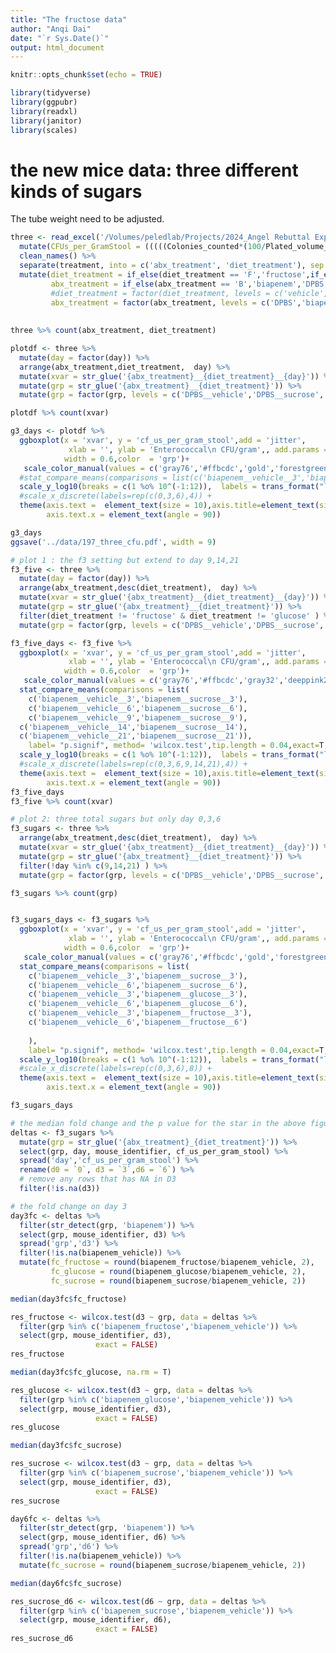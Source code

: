 ```yaml
---
title: "The fructose data"
author: "Anqi Dai"
date: "`r Sys.Date()`"
output: html_document
---
```


```r
knitr::opts_chunk$set(echo = TRUE)
```

```r
library(tidyverse)
library(ggpubr)
library(readxl)
library(janitor)
library(scales)
```

# the new mice data: three different kinds of sugars 

The tube weight need to be adjusted.    

```r
three <- read_excel('/Volumes/peledlab/Projects/2024_Angel Rebuttal Exp /Healthy mice Biapenem_Diet_Exp/Angel Rebuttal_Exp2_Healthy mice Diet_Fructose_Sucrose_Glucose_v2.xlsx') %>% 
  mutate(CFUs_per_GramStool = (((((Colonies_counted*(100/Plated_volume_ul))/100)/(10^Dilution_factor) )*1000)/Stool_weight_mg)+1)  %>% 
  clean_names() %>% 
  separate(treatment, into = c('abx_treatment', 'diet_treatment'), sep = '\\+', remove = T) %>% 
  mutate(diet_treatment = if_else(diet_treatment == 'F','fructose',if_else(diet_treatment == 'G','glucose', if_else(diet_treatment == 'PH','vehicle', 'sucrose'))),
         abx_treatment = if_else(abx_treatment == 'B','biapenem','DPBS'),
         #diet_treatment = factor(diet_treatment, levels = c('vehicle','sucrose', 'fructose', 'glucose')),
         abx_treatment = factor(abx_treatment, levels = c('DPBS','biapenem'))) 
  
  
three %>% count(abx_treatment, diet_treatment) 

plotdf <- three %>% 
  mutate(day = factor(day)) %>% 
  arrange(abx_treatment,diet_treatment,  day) %>% 
  mutate(xvar = str_glue('{abx_treatment}__{diet_treatment}__{day}')) %>% 
  mutate(grp = str_glue('{abx_treatment}__{diet_treatment}')) %>% 
  mutate(grp = factor(grp, levels = c('DPBS__vehicle','DPBS__sucrose','DPBS__glucose','DPBS__fructose','biapenem__vehicle','biapenem__sucrose','biapenem__glucose','biapenem__fructose')))

plotdf %>% count(xvar)
```

```r
g3_days <- plotdf %>%    
  ggboxplot(x = 'xvar', y = 'cf_us_per_gram_stool',add = 'jitter', 
             xlab = '', ylab = 'Enterococcal\n CFU/gram',, add.params = list(alpha = 0.5, shape = 16),
            width = 0.6,color  = 'grp')+
   scale_color_manual(values = c('gray76','#ffbcdc','gold','forestgreen','gray32','deeppink2','yellow','green')) +
  #stat_compare_means(comparisons = list(c('biapenem__vehicle__3','biapenem__sucrose__3'), c('biapenem__vehicle__6','biapenem__sucrose__6')),label= "p.signif", method= 'wilcox.test',tip.length = 0.04,exact=T,correct=T) +
  scale_y_log10(breaks = c(1 %o% 10^(-1:12)),  labels = trans_format("log10", math_format(10^.x))) +
  #scale_x_discrete(labels=rep(c(0,3,6),4)) + 
  theme(axis.text =  element_text(size = 10),axis.title=element_text(size=10),legend.position = 'none',aspect.ratio=1/1.3,
        axis.text.x = element_text(angle = 90))

g3_days
ggsave('../data/197_three_cfu.pdf', width = 9)
```
```r
# plot 1 : the f3 setting but extend to day 9,14,21
f3_five <- three %>% 
  mutate(day = factor(day)) %>% 
  arrange(abx_treatment,desc(diet_treatment),  day) %>% 
  mutate(xvar = str_glue('{abx_treatment}__{diet_treatment}__{day}')) %>% 
  mutate(grp = str_glue('{abx_treatment}__{diet_treatment}')) %>% 
  filter(diet_treatment != 'fructose' & diet_treatment != 'glucose' ) %>% 
  mutate(grp = factor(grp, levels = c('DPBS__vehicle','DPBS__sucrose','biapenem__vehicle','biapenem__sucrose'))) 

f3_five_days <- f3_five %>%    
  ggboxplot(x = 'xvar', y = 'cf_us_per_gram_stool',add = 'jitter', 
             xlab = '', ylab = 'Enterococcal\n CFU/gram',, add.params = list(alpha = 0.5, shape = 16),
            width = 0.6,color  = 'grp')+
   scale_color_manual(values = c('gray76','#ffbcdc','gray32','deeppink2')) +
  stat_compare_means(comparisons = list(
    c('biapenem__vehicle__3','biapenem__sucrose__3'), 
    c('biapenem__vehicle__6','biapenem__sucrose__6'),
    c('biapenem__vehicle__9','biapenem__sucrose__9'),
  c('biapenem__vehicle__14','biapenem__sucrose__14'),
  c('biapenem__vehicle__21','biapenem__sucrose__21')),
    label= "p.signif", method= 'wilcox.test',tip.length = 0.04,exact=T,correct=T) +
  scale_y_log10(breaks = c(1 %o% 10^(-1:12)),  labels = trans_format("log10", math_format(10^.x))) +
  #scale_x_discrete(labels=rep(c(0,3,6,9,14,21),4)) + 
  theme(axis.text =  element_text(size = 10),axis.title=element_text(size=10),legend.position = 'none',aspect.ratio=1/1.3,
        axis.text.x = element_text(angle = 90))
f3_five_days
f3_five %>% count(xvar)
```
```r
# plot 2: three total sugars but only day 0,3,6
f3_sugars <- three %>% 
  arrange(abx_treatment,desc(diet_treatment),  day) %>% 
  mutate(xvar = str_glue('{abx_treatment}__{diet_treatment}__{day}')) %>% 
  mutate(grp = str_glue('{abx_treatment}__{diet_treatment}')) %>% 
  filter(!day %in% c(9,14,21) ) %>% 
  mutate(grp = factor(grp, levels = c('DPBS__vehicle','DPBS__sucrose','DPBS__glucose','DPBS__fructose','biapenem__vehicle','biapenem__sucrose','biapenem__glucose','biapenem__fructose'))) 

f3_sugars %>% count(grp)


f3_sugars_days <- f3_sugars %>%    
  ggboxplot(x = 'xvar', y = 'cf_us_per_gram_stool',add = 'jitter', 
             xlab = '', ylab = 'Enterococcal\n CFU/gram',, add.params = list(alpha = 0.5, shape = 16),
            width = 0.6,color  = 'grp')+
   scale_color_manual(values = c('gray76','#ffbcdc','gold','forestgreen','gray32','deeppink2','yellow','green')) +
  stat_compare_means(comparisons = list(
    c('biapenem__vehicle__3','biapenem__sucrose__3'), 
    c('biapenem__vehicle__6','biapenem__sucrose__6'),
    c('biapenem__vehicle__3','biapenem__glucose__3'), 
    c('biapenem__vehicle__6','biapenem__glucose__6'),
    c('biapenem__vehicle__3','biapenem__fructose__3'), 
    c('biapenem__vehicle__6','biapenem__fructose__6')
    
    ),
    label= "p.signif", method= 'wilcox.test',tip.length = 0.04,exact=T,correct=T) +
  scale_y_log10(breaks = c(1 %o% 10^(-1:12)),  labels = trans_format("log10", math_format(10^.x))) +
  #scale_x_discrete(labels=rep(c(0,3,6),8)) + 
  theme(axis.text =  element_text(size = 10),axis.title=element_text(size=10),legend.position = 'none',aspect.ratio=1/1.3,
        axis.text.x = element_text(angle = 90))

f3_sugars_days
```

```r
# the median fold change and the p value for the star in the above figure on day 3
deltas <- f3_sugars %>%
  mutate(grp = str_glue('{abx_treatment}_{diet_treatment}')) %>% 
  select(grp, day, mouse_identifier, cf_us_per_gram_stool) %>% 
  spread('day','cf_us_per_gram_stool') %>%
  rename(d0 = `0`, d3 = `3`,d6 = `6`) %>%
  # remove any rows that has NA in D3
  filter(!is.na(d3))

# the fold change on day 3
day3fc <- deltas %>% 
  filter(str_detect(grp, 'biapenem')) %>% 
  select(grp, mouse_identifier, d3) %>% 
  spread('grp','d3') %>% 
  filter(!is.na(biapenem_vehicle)) %>% 
  mutate(fc_fructose = round(biapenem_fructose/biapenem_vehicle, 2),
         fc_glucose = round(biapenem_glucose/biapenem_vehicle, 2),
         fc_sucrose = round(biapenem_sucrose/biapenem_vehicle, 2)) 
```


```r
median(day3fc$fc_fructose)

res_fructose <- wilcox.test(d3 ~ grp, data = deltas %>% 
  filter(grp %in% c('biapenem_fructose','biapenem_vehicle')) %>% 
  select(grp, mouse_identifier, d3),
                   exact = FALSE)
res_fructose
```

```r
median(day3fc$fc_glucose, na.rm = T)

res_glucose <- wilcox.test(d3 ~ grp, data = deltas %>% 
  filter(grp %in% c('biapenem_glucose','biapenem_vehicle')) %>% 
  select(grp, mouse_identifier, d3),
                   exact = FALSE)
res_glucose
```
```r
median(day3fc$fc_sucrose)

res_sucrose <- wilcox.test(d3 ~ grp, data = deltas %>% 
  filter(grp %in% c('biapenem_sucrose','biapenem_vehicle')) %>% 
  select(grp, mouse_identifier, d3),
                   exact = FALSE)
res_sucrose
```
```r
day6fc <- deltas %>% 
  filter(str_detect(grp, 'biapenem')) %>% 
  select(grp, mouse_identifier, d6) %>% 
  spread('grp','d6') %>% 
  filter(!is.na(biapenem_vehicle)) %>% 
  mutate(fc_sucrose = round(biapenem_sucrose/biapenem_vehicle, 2)) 

median(day6fc$fc_sucrose)

res_sucrose_d6 <- wilcox.test(d6 ~ grp, data = deltas %>% 
  filter(grp %in% c('biapenem_sucrose','biapenem_vehicle')) %>% 
  select(grp, mouse_identifier, d6),
                   exact = FALSE)
res_sucrose_d6
```

